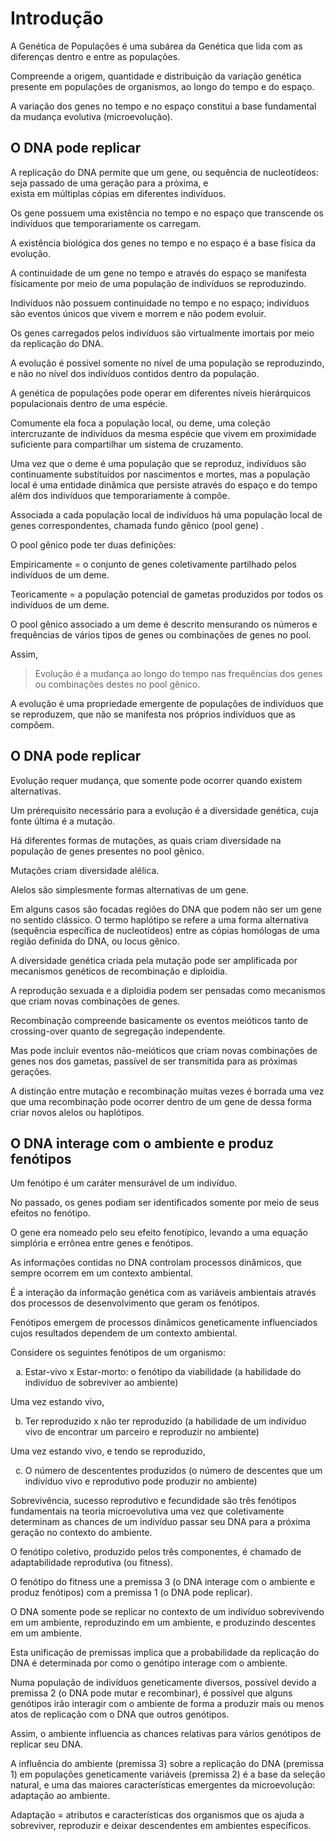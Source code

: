 # Introdução

A Genética de Populações é uma subárea da Genética que lida com as diferenças dentro e entre as populações.

Compreende a origem, quantidade e distribuição da variação genética presente em populações de organismos, ao longo do tempo e do espaço.

A variação dos genes no tempo e no espaço constitui a base fundamental da mudança evolutiva (microevolução).

## O DNA pode replicar

A replicação do DNA permite que um gene, ou sequência de nucleotídeos: 
	seja passado de uma geração para a próxima, e  
	exista em múltiplas cópias em diferentes indivíduos.


Os gene possuem uma existência no tempo e no espaço que transcende os indivíduos que temporariamente os carregam.


A existência biológica dos genes no tempo e no espaço é a base física da evolução.

A continuidade de um gene no tempo e através do espaço se manifesta físicamente por meio de uma população de indivíduos se reproduzindo.

Indivíduos não possuem continuidade no tempo e no espaço; indivíduos são eventos únicos que vivem e morrem e não podem evoluir. 

Os genes carregados pelos indivíduos são virtualmente imortais por meio da replicação do DNA.

A evolução é possível somente no nível de uma população se reproduzindo, e não no nível dos indivíduos contidos dentro da população.

A genética de populações pode operar em diferentes níveis hierárquicos populacionais dentro de uma espécie.

Comumente ela foca a população local, ou deme, uma coleção intercruzante de indivíduos da mesma espécie que vivem em proximidade suficiente para compartilhar um sistema de cruzamento.

Uma vez que o deme é uma população que se reproduz, indivíduos são continuamente substituídos por nascimentos e mortes, mas a população local é uma entidade dinâmica que persiste através do espaço e do tempo além dos indivíduos que temporariamente à compõe.

Associada a cada população local de indivíduos há uma população local de genes correspondentes, chamada fundo gênico (pool gene) .

O pool gênico pode ter duas definições:

Empiricamente = o conjunto de genes coletivamente partilhado pelos indivíduos de um deme.

Teoricamente = a população potencial de gametas produzidos por todos os indivíduos de um deme.

O pool gênico associado a um deme é descrito mensurando os números e frequências de vários tipos de genes ou combinações de genes no pool.

Assim, 

>Evolução é a mudança ao longo do tempo nas frequências dos genes ou combinações destes no pool gênico.

A evolução é uma propriedade emergente de populações de indivíduos que se reproduzem, que não se manifesta nos próprios indivíduos que as compõem.



## O DNA pode replicar

Evolução requer mudança, que somente pode ocorrer quando existem alternativas. 

Um prérequisito necessário para a evolução é a diversidade genética, cuja fonte última é a mutação.

Há diferentes formas de mutações, as quais criam diversidade na população de genes presentes no pool gênico.

Mutações criam diversidade alélica.

Alelos são simplesmente formas alternativas de um gene. 

Em alguns casos são focadas regiões do DNA que podem não ser um gene no sentido clássico. O termo haplótipo se refere a uma forma alternativa (sequência específica de nucleotídeos) entre as cópias homólogas de uma região definida do DNA, ou locus gênico.

A diversidade genética criada pela mutação pode ser amplificada por mecanismos genéticos de recombinação e diploidia. 

A reprodução sexuada e a diploidia podem ser pensadas como mecanismos que criam novas combinações de genes.

Recombinação compreende basicamente os eventos meióticos tanto de crossing-over quanto de segregação independente. 

Mas pode incluir eventos não-meióticos que criam novas combinações de genes nos dos gametas, passível de ser transmitida para as próximas gerações.

A distinção entre mutação e recombinação muitas vezes é borrada uma vez que uma recombinação pode ocorrer dentro de um gene de dessa forma criar novos alelos ou haplótipos.



## O DNA interage com o ambiente e produz fenótipos

Um fenótipo é um caráter mensurável de um indivíduo.

No passado, os genes podiam ser identificados somente por meio de seus efeitos no fenótipo. 

O gene era nomeado pelo seu efeito fenotípico, levando a uma equação simplória e errônea entre genes e fenótipos.

As informações contidas no DNA controlam processos dinâmicos, que sempre ocorrem em um contexto ambiental.

É a interação da informação genética com as variáveis ambientais através dos processos de desenvolvimento que geram os fenótipos.

Fenótipos emergem de processos dinâmicos geneticamente influenciados cujos resultados dependem de um contexto ambiental.

Considere os seguintes fenótipos de um organismo:

a) Estar-vivo x Estar-morto: o fenótipo da viabilidade (a habilidade do indivíduo de sobreviver ao ambiente)

Uma vez estando vivo,

b) Ter reproduzido x não ter reproduzido (a habilidade de um indivíduo vivo de encontrar um parceiro e reproduzir no ambiente)

Uma vez estando vivo, e tendo se reproduzido,

c) O número de descententes produzidos (o número de descentes que um indivíduo vivo e reprodutivo pode produzir no ambiente)

Sobrevivência, sucesso reprodutivo e fecundidade são três fenótipos fundamentais na teoria microevolutiva uma vez que coletivamente determinam as chances de um indivíduo passar seu DNA para a próxima geração no contexto do ambiente.

O fenótipo coletivo, produzido pelos três componentes, é chamado de adaptabilidade reprodutiva (ou fitness).

O fenótipo do fitness une a premissa 3 (o DNA interage com o ambiente e produz fenótipos) com a premissa 1 (o DNA pode replicar). 

O DNA somente pode se replicar no contexto de um indivíduo sobrevivendo em um ambiente, reproduzindo em um ambiente, e produzindo descentes em um ambiente.

Esta unificação de premissas implica que a probabilidade da replicação do DNA é determinada por como o genótipo interage com o ambiente.

Numa população de indivíduos geneticamente diversos, possível devido a premissa 2 (o DNA pode mutar e recombinar), é possível que alguns genótipos irão interagir com o ambiente de forma a produzir mais ou menos atos de replicação com o DNA que outros genótipos.

Assim, o ambiente influencia as chances relativas para vários genótipos de replicar seu DNA.

A influência do ambiente (premissa 3) sobre a replicação do DNA (premissa 1) em populações geneticamente variáveis (premissa 2) é a base da seleção natural, e uma das maiores características emergentes da microevolução: adaptação ao ambiente.

 Adaptação = atributos e características dos organismos que os ajuda a sobreviver, reproduzir e deixar descendentes em ambientes específicos.







